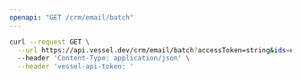 ```yaml
---
openapi: "GET /crm/email/batch"
---
```


<RequestExample>

```bash Request
curl --request GET \
  --url https://api.vessel.dev/crm/email/batch?accessToken=string&ids=eb84649fd7a5145b93c349bde55dd88d,b3b04a80af4190796185c527e7b9933c \
  --header 'Content-Type: application/json' \
  --header 'vessel-api-token: '
```

</RequestExample>
